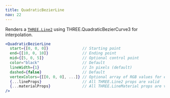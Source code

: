 ```yaml
---
title: QuadraticBezierLine
nav: 22
---
```


Renders a [`THREE.Line2`](https://threejs.org/docs/#api/en/objects/Line) using THREE.QuadraticBezierCurve3 for interpolation.

```jsx
<QuadraticBezierLine
  start={[0, 0, 0]}               // Starting point
  end={[10, 0, 10]}               // Ending point
  mid={[5, 0, 5]}                 // Optional control point
  color="black"                   // Default
  lineWidth={1}                   // In pixels (default)
  dashed={false}                  // Default
  vertexColors={[[0, 0, 0], ...]} // Optional array of RGB values for each point
  {...lineProps}                  // All THREE.Line2 props are valid
  {...materialProps}              // All THREE.LineMaterial props are valid
/>
```

<StoryBook lib="drei" id="abstractions-line--quadratic-bezier" />
